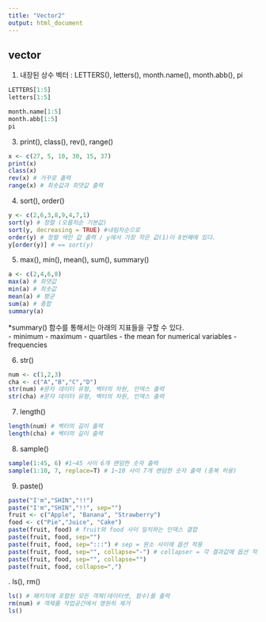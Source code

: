 ```yaml
---
title: "Vector2"
output: html_document
---
```


## vector 

1. 내장된 상수 벡터 : LETTERS(), letters(), month.name(), month.abb(), pi
```r
LETTERS[1:5]
letters[1:5]
```
```r
month.name[1:5]
month.abb[1:5]
pi
```

3. print(), class(), rev(), range()
```r
x <- c(27, 5, 10, 30, 15, 37)
print(x)
class(x) 
rev(x) # 거꾸로 출력
range(x) # 최솟값과 최댓값 출력
```

4. sort(), order()
```r
y <- c(2,6,3,8,9,4,7,1)
sort(y) # 정렬 (오름차순 기본값)
sort(y, decreasing = TRUE) #내림차순으로
order(y) # 정렬 색인 값 출력 / y에서 가장 작은 값(1)이 8번째에 있다.
y[order(y)] # == sort(y)
```

5. max(), min(), mean(), sum(), summary()
```r
a <- c(2,4,6,8)
max(a) # 최댓값
min(a) # 최솟값
mean(a) # 평균
sum(a) # 총합
summary(a) 
```
*summary() 함수를 통해서는 아래의 지표들을 구할 수 있다.   
- minimum
- maximum
- quartiles
- the mean for numerical variables
- frequencies

6. str()
```r
num <- c(1,2,3)
cha <- c("A","B","C","D")
str(num) #문자 데이터 유형, 벡터의 차원, 인덱스 출력
str(cha) #문자 데이터 유형, 벡터의 차원, 인덱스 출력
```

7. length()
```r
length(num) # 벡터의 길이 출력
length(cha) # 벡터의 길이 출력
```

8. sample()
```r
sample(1:45, 6) #1~45 사이 6개 랜덤한 숫자 출력
sample(1:10, 7, replace=T) # 1~10 사이 7개 랜덤한 숫자 출력 (중복 허용)
```

9. paste()
```r
paste("I'm","SHIN","!!")
paste("I'm","SHIN","!!", sep="")
fruit <- c("Apple", "Banana", "Strawberry")
food <- c("Pie","Juice", "Cake")
paste(fruit, food) # fruit와 food 사이 일치하는 인덱스 결합
paste(fruit, food, sep="")
paste(fruit, food, sep=":::") # sep = 원소 사이에 옵션 적용
paste(fruit, food, sep="", collapse="-") # collapser = 각 결과값에 옵션 적용
paste(fruit, food, sep="", collapse="")
paste(fruit, food, collapse=",")
```


. ls(), rm()
```r
ls() # 패키지에 포함된 모든 객체(데이터셋, 함수)를 출력
rm(num) # 객체를 작업공간에서 영원히 제거
ls()
```

